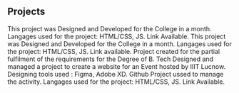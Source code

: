 ## Projects

<ProjectCard title="Faculty Recruitment" link="https://iiitl.ac.in/faculty-recruitments/" bg="linear-gradient(to right, #00C2FF -100%, #15D14A 125%)">
This project was Designed and Developed for the College in a month.
Langages used for the project: HTML/CSS, JS. Link Available.
</ProjectCard>

<ProjectCard title="Portfolio" link="#" bg="linear-gradient(to right, #EBBC44 -20%, #A857DA 180%)">
This project was Designed and Developed for the College in a month.
Langages used for the project: HTML/CSS, JS. Link available.
</ProjectCard>

<ProjectCard title="RT Object Detection for the Visually Impaired" link="#" bg="linear-gradient(to right, #EBBC44 -100%, #A857DA 100%)">
Project created for the partial fulfilment of the requirements for the Degree of B. Tech
</ProjectCard>

<ProjectCard title="Workshop | IIIT Lucknow" link="https://iiitl.ac.in/workshop/" bg="linear-gradient(to right, #00C2FF -20%, #15D14A 250%)">
Designed and managed a project to create  a website for an Event hosted by IIIT Lucnow.
Designing tools used : Figma, Adobe XD.
Github Project ussed to manage the activity.
Langages used for the project: HTML/CSS, JS. Link Available.
</ProjectCard>
